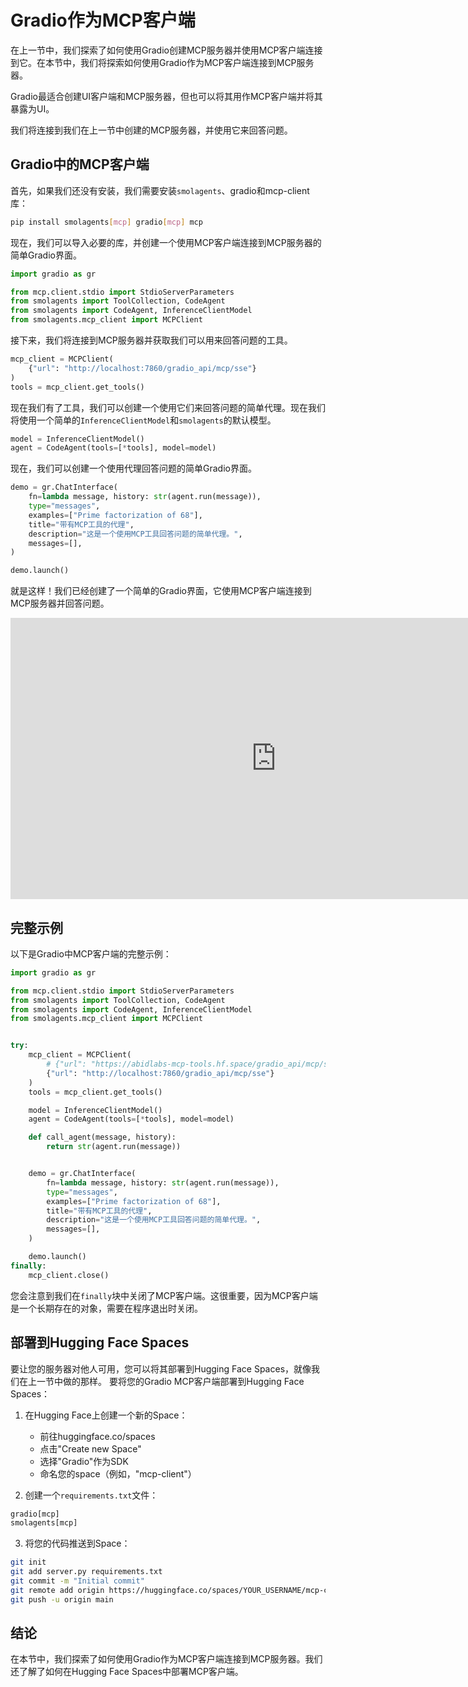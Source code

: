 # Gradio作为MCP客户端

在上一节中，我们探索了如何使用Gradio创建MCP服务器并使用MCP客户端连接到它。在本节中，我们将探索如何使用Gradio作为MCP客户端连接到MCP服务器。

<Tip>

Gradio最适合创建UI客户端和MCP服务器，但也可以将其用作MCP客户端并将其暴露为UI。

</Tip>

我们将连接到我们在上一节中创建的MCP服务器，并使用它来回答问题。

## Gradio中的MCP客户端

首先，如果我们还没有安装，我们需要安装`smolagents`、gradio和mcp-client库：

```bash
pip install smolagents[mcp] gradio[mcp] mcp
```

现在，我们可以导入必要的库，并创建一个使用MCP客户端连接到MCP服务器的简单Gradio界面。

```python
import gradio as gr

from mcp.client.stdio import StdioServerParameters
from smolagents import ToolCollection, CodeAgent
from smolagents import CodeAgent, InferenceClientModel
from smolagents.mcp_client import MCPClient
```

接下来，我们将连接到MCP服务器并获取我们可以用来回答问题的工具。

```python
mcp_client = MCPClient(
    {"url": "http://localhost:7860/gradio_api/mcp/sse"}
)
tools = mcp_client.get_tools()
```

现在我们有了工具，我们可以创建一个使用它们来回答问题的简单代理。现在我们将使用一个简单的`InferenceClientModel`和`smolagents`的默认模型。

```python
model = InferenceClientModel()
agent = CodeAgent(tools=[*tools], model=model)
```

现在，我们可以创建一个使用代理回答问题的简单Gradio界面。

```python
demo = gr.ChatInterface(
    fn=lambda message, history: str(agent.run(message)),
    type="messages",
    examples=["Prime factorization of 68"],
    title="带有MCP工具的代理",
    description="这是一个使用MCP工具回答问题的简单代理。",
    messages=[],
)

demo.launch()
```

就是这样！我们已经创建了一个简单的Gradio界面，它使用MCP客户端连接到MCP服务器并回答问题。

<iframe
	src="https://mcp-course-unit2-gradio-client.hf.space"
	frameborder="0"
	width="850"
	height="450"
></iframe>


## 完整示例

以下是Gradio中MCP客户端的完整示例：

```python
import gradio as gr

from mcp.client.stdio import StdioServerParameters
from smolagents import ToolCollection, CodeAgent
from smolagents import CodeAgent, InferenceClientModel
from smolagents.mcp_client import MCPClient


try:
    mcp_client = MCPClient(
        # {"url": "https://abidlabs-mcp-tools.hf.space/gradio_api/mcp/sse"}
        {"url": "http://localhost:7860/gradio_api/mcp/sse"}
    )
    tools = mcp_client.get_tools()

    model = InferenceClientModel()
    agent = CodeAgent(tools=[*tools], model=model)

    def call_agent(message, history):
        return str(agent.run(message))


    demo = gr.ChatInterface(
        fn=lambda message, history: str(agent.run(message)),
        type="messages",
        examples=["Prime factorization of 68"],
        title="带有MCP工具的代理",
        description="这是一个使用MCP工具回答问题的简单代理。",
        messages=[],
    )

    demo.launch()
finally:
    mcp_client.close()
```

您会注意到我们在`finally`块中关闭了MCP客户端。这很重要，因为MCP客户端是一个长期存在的对象，需要在程序退出时关闭。

## 部署到Hugging Face Spaces

要让您的服务器对他人可用，您可以将其部署到Hugging Face Spaces，就像我们在上一节中做的那样。
要将您的Gradio MCP客户端部署到Hugging Face Spaces：

1. 在Hugging Face上创建一个新的Space：
   - 前往huggingface.co/spaces
   - 点击"Create new Space"
   - 选择"Gradio"作为SDK
   - 命名您的space（例如，"mcp-client"）

2. 创建一个`requirements.txt`文件：
```txt
gradio[mcp]
smolagents[mcp]
```

3. 将您的代码推送到Space：
```bash
git init
git add server.py requirements.txt
git commit -m "Initial commit"
git remote add origin https://huggingface.co/spaces/YOUR_USERNAME/mcp-client
git push -u origin main
```

## 结论

在本节中，我们探索了如何使用Gradio作为MCP客户端连接到MCP服务器。我们还了解了如何在Hugging Face Spaces中部署MCP客户端。 